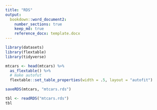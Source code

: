 ```yaml
---
title: "RDS"
output: 
  bookdown::word_document2:
    number_sections: true
    keep_md: true
    reference_docx: template.docx
---
```


```r
library(datasets)
library(flextable)
library(tidyverse)

mtcars <- head(mtcars) %>% 
  as_flextable() %>% 
  # make autofut
  flextable::set_table_properties(width = .5, layout = "autofit")

saveRDS(mtcars, "mtcars.rds")
```

```r
tbl <- readRDS("mtcars.rds")
tbl
```

